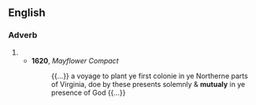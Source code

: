 ==English==

===Adverb===
{{head|en|adverb}}

# {{obsolete spelling of|mutually|lang=en}}
#* '''1620''', ''Mayflower Compact''
#*: {{...}} a voyage to plant ye first colonie in ye Northerne parts of Virginia, doe by these presents solemnly & '''mutualy''' in ye presence of God {{...}}